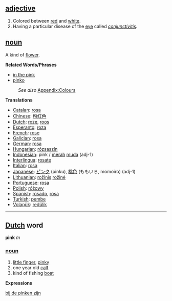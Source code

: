 == [[adjective]] ==
#Colored between [[red]] and [[white]].
#Having a particular disease of the [[eye]] called ''[[conjunctivitis]]''.

== [[noun]] ==
A kind of [[flower]].

'''Related Words/Phrases'''
*[[in the pink]]
*[[pinko]]
:''See also'' [[Wiktionary_Appendix:Colours|Appendix:Colours]]

'''Translations'''

*[[Catalan]]: [[rosa]]
*[[Chinese]]: [[粉红色]]
*[[Dutch]]: [[roze]], [[roos]]
*[[Esperanto]]: [[roza]]
*[[French]]: [[rose]]
*[[Galician]]: [[rosa]]
*[[German]]: [[rosa]]
*[[Hungarian]]: [[rózsaszín]]
*[[Indonesian]]: pink / [[merah]] [[muda]] (adj-1)
*[[Interlingua]]: [[rosate]]
*[[Italian]]: [[rosa]]
*[[Japanese]]: [[ピンク]] (pinku), [[桃色]] (ももいろ, momoiro) (adj-1)
*[[Lithuanian]]: [[rožinis]] [[rožinė]]
*[[Portuguese]]: [[rosa]]
*[[Polish]]: [[różowy]]
*[[Spanish]]: [[rosado]], [[rosa]]
*[[Turkish]]: [[pembe]]
*[[Volapük]]: [[redülik]]

----
== [[Dutch]] word ==

'''pink''' ''m''

=== [[noun]] ===
#[[little finger]], [[pinky]]
#one year old [[calf]]
#kind of fishing [[boat]]

'''Expressions'''

[[bij de pinken zijn]]